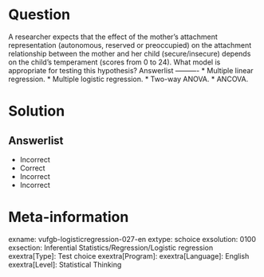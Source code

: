 Question
========
  
A researcher expects that the effect of the mother's attachment representation (autonomous, reserved or preoccupied) on the attachment relationship between the mother and her child (secure/insecure) depends on the child's temperament (scores from 0 to 24). What model is appropriate for testing this hypothesis? 
Answerlist
----------
* Multiple linear regression.
* Multiple logistic regression.
* Two-way ANOVA.
* ANCOVA.

Solution
========

Answerlist
----------
* Incorrect
* Correct
* Incorrect
* Incorrect

Meta-information
================
exname: vufgb-logisticregression-027-en
extype: schoice
exsolution: 0100
exsection: Inferential Statistics/Regression/Logistic regression
exextra[Type]: Test choice
exextra[Program]: 
exextra[Language]: English
exextra[Level]: Statistical Thinking
